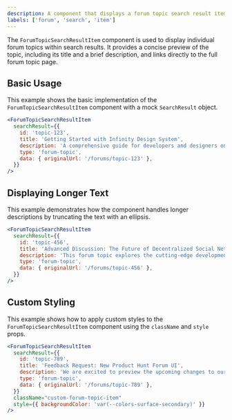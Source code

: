 ```yaml
---
description: A component that displays a forum topic search result item, including the title and a short excerpt.
labels: ['forum', 'search', 'item']
---
```


The `ForumTopicSearchResultItem` component is used to display individual forum topics within search results. It provides a concise preview of the topic, including its title and a brief description, and links directly to the full forum topic page.

## Basic Usage

This example shows the basic implementation of the `ForumTopicSearchResultItem` component with a mock `SearchResult` object.

```jsx
<ForumTopicSearchResultItem
  searchResult={{
    id: 'topic-123',
    title: 'Getting Started with Infinity Design System',
    description: 'A comprehensive guide for developers and designers on how to integrate and utilize the Infinity Design System in your projects. Covers setup, component usage, and theming.',
    type: 'forum-topic',
    data: { originalUrl: '/forums/topic-123' },
  }}
/>
```

## Displaying Longer Text

This example demonstrates how the component handles longer descriptions by truncating the text with an ellipsis.

```jsx
<ForumTopicSearchResultItem
  searchResult={{
    id: 'topic-456',
    title: 'Advanced Discussion: The Future of Decentralized Social Networks and Community Platforms on Web3',
    description: 'This forum topic explores the cutting-edge developments in decentralized social media. We delve into technical challenges, scalability solutions, governance models, user adoption strategies, and the potential impact on digital communication and content ownership. Join the conversation to share your insights and learn from experts in the field.',
    type: 'forum-topic',
    data: { originalUrl: '/forums/topic-456' },
  }}
/>
```

## Custom Styling

This example shows how to apply custom styles to the `ForumTopicSearchResultItem` component using the `className` and `style` props.

```jsx
<ForumTopicSearchResultItem
  searchResult={{
    id: 'topic-789',
    title: 'Feedback Request: New Product Hunt Forum UI',
    description: 'We are excited to preview the upcoming changes to our forum interface! This topic is dedicated to gathering your feedback on the new design, navigation, and features. Please share your thoughts and suggestions.',
    type: 'forum-topic',
    data: { originalUrl: '/forums/topic-789' },
  }}
  className="custom-forum-topic-item"
  style={{ backgroundColor: 'var(--colors-surface-secondary)' }}
/>